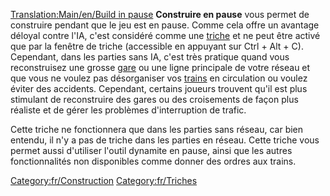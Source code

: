 [[Translation:Main/en/Build in pause]]
{{fr/Note|Ce n'est pas une triche en 1.1.0, mais une option avancée disponible dans le menu [[Main/fr/Options avancées|Configuration avancée]], qui permet davantage de contrôle sur ce qui est permis en pause.}}
'''Construire en pause''' vous permet de construire pendant que le jeu est en pause. Comme cela offre un avantage déloyal contre l'IA, c'est considéré comme une [[Main/fr/Triche|triche]] et ne peut être activé que par la fenêtre de triche (accessible en appuyant sur Ctrl + Alt + C). Cependant, dans les parties sans IA, c'est très pratique quand vous reconstruisez une grosse [[Main/fr/Gares|gare]] ou une ligne principale de votre réseau et que vous ne voulez pas désorganiser vos [[Main/fr/Trains|trains]] en circulation ou voulez éviter des accidents. Cependant, certains joueurs trouvent qu'il est plus stimulant de reconstruire des gares ou des croisements de façon plus réaliste et de gérer les problèmes d'interruption de trafic.

Cette triche ne fonctionnera que dans les parties sans réseau, car bien entendu, il n'y a pas de triche dans les parties en réseau. Cette triche vous permet aussi d'utiliser l'outil dynamite en pause, ainsi que les autres fonctionnalités non disponibles comme donner des ordres aux trains.

[[Category:fr/Construction]]
[[Category:fr/Triches]]